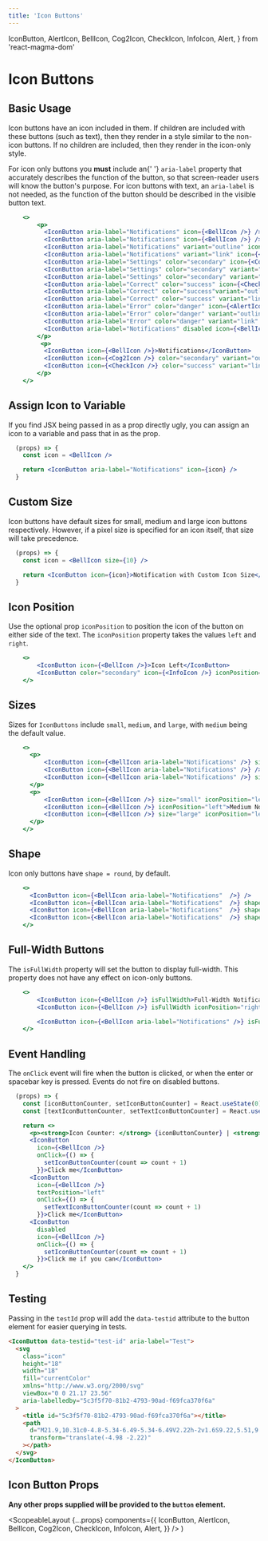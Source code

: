 ```yaml
---
title: 'Icon Buttons'
---
```


  IconButton,
  AlertIcon,
  BellIcon,
  Cog2Icon,
  CheckIcon,
  InfoIcon,
  Alert,
} from 'react-magma-dom'

# Icon Buttons

## Basic Usage

Icon buttons have an icon included in them. If children are included with these buttons (such as text), then they render in a style similar to the non-icon buttons.
If no children are included, then they render in the icon-only style.

<Alert>
  For icon only buttons you <strong>must</strong> include an{' '}
  <code class="inverse">aria-label</code> property that accurately describes the
  function of the button, so that screen-reader users will know the button's
  purpose.
</Alert>
<Alert>
  For icon buttons with text, an <code class="inverse">aria-label</code> is not
  needed, as the function of the button should be described in the visible
  button text.
</Alert>

```.jsx
    <>
        <p>
          <IconButton aria-label="Notifications" icon={<BellIcon />} />
          <IconButton aria-label="Notifications" icon={<BellIcon />} />
          <IconButton aria-label="Notifications" variant="outline" icon={<BellIcon />} />
          <IconButton aria-label="Notifications" variant="link" icon={<BellIcon />} />
          <IconButton aria-label="Settings" color="secondary" icon={<Cog2Icon />} />
          <IconButton aria-label="Settings" color="secondary" variant="outline" icon={<Cog2Icon />} />
          <IconButton aria-label="Settings" color="secondary" variant="link" icon={<Cog2Icon />} />
          <IconButton aria-label="Correct" color="success" icon={<CheckIcon />} />
          <IconButton aria-label="Correct" color="success"variant="outline" icon={<CheckIcon />} />
          <IconButton aria-label="Correct" color="success" variant="link" icon={<CheckIcon />} />
          <IconButton aria-label="Error" color="danger" icon={<AlertIcon />} />
          <IconButton aria-label="Error" color="danger" variant="outline" icon={<AlertIcon />} />
          <IconButton aria-label="Error" color="danger" variant="link" icon={<AlertIcon />} />
          <IconButton aria-label="Notifications" disabled icon={<BellIcon />} />
        </p>
         <p>
          <IconButton icon={<BellIcon />}>Notifications</IconButton>
          <IconButton icon={<Cog2Icon />} color="secondary" variant="outline" >Settings</IconButton>
          <IconButton icon={<CheckIcon />} color="success" variant="link">Submit</IconButton>
        </p>
    </>
```

## Assign Icon to Variable

If you find JSX being passed in as a prop directly ugly, you can assign an icon to a variable and pass that in as the prop.

```.jsx
  (props) => {
    const icon = <BellIcon />

    return <IconButton aria-label="Notifications" icon={icon} />
  }
```

## Custom Size

Icon buttons have default sizes for small, medium and large icon buttons respectively. However, if a pixel size is specified for an icon itself, that size will take precedence.

```.jsx
  (props) => {
    const icon = <BellIcon size={10} />

    return <IconButton icon={icon}>Notification with Custom Icon Size</IconButton>
  }
```

## Icon Position

Use the optional prop `iconPosition` to position the icon of the button on either side of the text.
The `iconPosition` property takes the values `left` and `right`.

```.jsx
    <>
        <IconButton icon={<BellIcon />}>Icon Left</IconButton>
        <IconButton color="secondary" icon={<InfoIcon />} iconPosition="right">Icon Right</IconButton>
    </>
```

## Sizes

Sizes for `IconButtons` include `small`, `medium`, and `large`, with `medium` being the default value.

```.jsx
    <>
      <p>
          <IconButton icon={<BellIcon aria-label="Notifications" />} size="small" />
          <IconButton icon={<BellIcon aria-label="Notifications" />} />
          <IconButton icon={<BellIcon aria-label="Notifications" />} size="large" />
      </p>
      <p>
          <IconButton icon={<BellIcon />} size="small" iconPosition="left">Small Notifications</IconButton>
          <IconButton icon={<BellIcon />} iconPosition="left">Medium Notifications</IconButton>
          <IconButton icon={<BellIcon />} size="large" iconPosition="left">Large Notifications</IconButton>
      </p>
    </>
```

## Shape

Icon only buttons have `shape = round`, by default.

```.jsx
    <>
      <IconButton icon={<BellIcon aria-label="Notifications"  />} />
      <IconButton icon={<BellIcon aria-label="Notifications"  />} shape="fill" />
      <IconButton icon={<BellIcon aria-label="Notifications"  />} shape="rightCap" />
      <IconButton icon={<BellIcon aria-label="Notifications"  />} shape="leftCap" />
    </>
```

## Full-Width Buttons

The `isFullWidth` property will set the button to display full-width. This property does not have any effect on icon-only buttons.

```.jsx
    <>
        <IconButton icon={<BellIcon />} isFullWidth>Full-Width Notifications Button</IconButton>
        <IconButton icon={<BellIcon />} isFullWidth iconPosition="right">Full-Width Notifications Button</IconButton>

        <IconButton icon={<BellIcon aria-label="Notifications" />} isFullWidth />
    </>
```

## Event Handling

The `onClick` event will fire when the button is clicked, or when the enter or spacebar key is pressed.
Events do not fire on disabled buttons.

```.jsx
  (props) => {
    const [iconButtonCounter, setIconButtonCounter] = React.useState(0);
    const [textIconButtonCounter, setTextIconButtonCounter] = React.useState(0);

    return <>
      <p><strong>Icon Counter: </strong> {iconButtonCounter} | <strong>Text Icon Counter: </strong> {textIconButtonCounter}</p>
      <IconButton
        icon={<BellIcon />}
        onClick={() => {
          setIconButtonCounter(count => count + 1)
        }}>Click me</IconButton>
      <IconButton
        icon={<BellIcon />}
        textPosition="left"
        onClick={() => {
          setTextIconButtonCounter(count => count + 1)
        }}>Click me</IconButton>
      <IconButton
        disabled
        icon={<BellIcon />}
        onClick={() => {
          setIconButtonCounter(count => count + 1)
        }}>Click me if you can</IconButton>
    </>
  }
```

## Testing

Passing in the `testId` prop will add the `data-testid` attribute to the button element for easier querying in tests.

```html
<IconButton data-testid="test-id" aria-label="Test">
  <svg
    class="icon"
    height="18"
    width="18"
    fill="currentColor"
    xmlns="http://www.w3.org/2000/svg"
    viewBox="0 0 21.17 23.56"
    aria-labelledby="5c3f5f70-81b2-4793-90ad-f69fca370f6a"
  >
    <title id="5c3f5f70-81b2-4793-90ad-f69fca370f6a"></title>
    <path
      d="M21.9,10.31c0-4.8-5.34-6.49-5.34-6.49V2.22h-2v1.6S9.22,5.51,9.22,10.31,7,20.69,5,20.69v1.9h7.38a3.2,3.2,0,0,0,6.39,0h7.39v-1.9c-2,0-4.24-5.59-4.24-10.38Z"
      transform="translate(-4.98 -2.22)"
    ></path>
  </svg>
</IconButton>
```

## Icon Button Props

**Any other props supplied will be provided to the `button` element.**

<IconButtonProps />

  <ScopeableLayout
    {...props}
    components={{
      IconButton,
      AlertIcon,
      BellIcon,
      Cog2Icon,
      CheckIcon,
      InfoIcon,
      Alert,
    }}
  />
)
